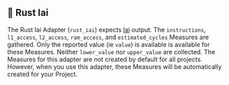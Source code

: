 
## 🦀 Rust Iai

The Rust Iai Adapter (`rust_iai`) expects [Iai](https://github.com/bheisler/iai) output.
The `instructions`, `l1_access`, `l2_access`, `ram_access`, and `estimated_cycles` Measures are gathered.
Only the reported value (ie `value`) is available is available for these Measures.
Neither `lower_value` nor `upper_value` are collected.
The Measures for this adapter are not created by default for all projects.
However, when you use this adapter, these Measures will be automatically created for your Project.

<CargoRustIai />